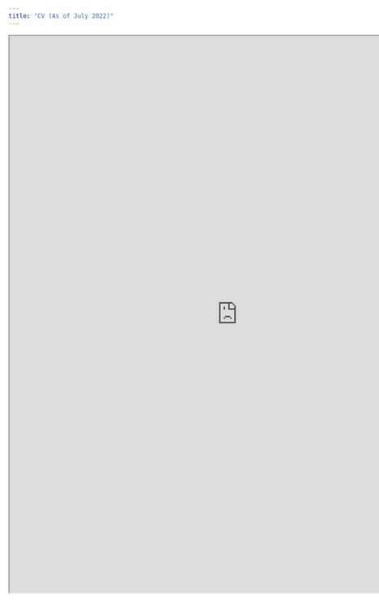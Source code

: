 ```yaml
---
title: "CV (As of July 2022)"
---
```


```{=html}
<iframe src="https://drive.google.com/file/d/1Un7zJKhfbQl-gwr7ii8DTRWlPlWFbjsw/preview" width="900" height="1100" allow="autoplay"></iframe>
```
